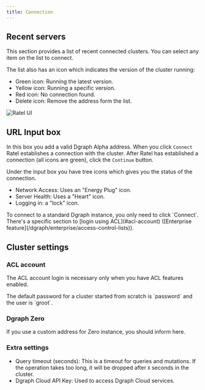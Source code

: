 ```yaml
---
title: Connection
---
```


## Recent servers

This section provides a list of recent connected clusters. You can select any
item on the list to connect.

The list also has an icon which indicates the version of the cluster running:

- Green icon: Running the latest version.
- Yellow icon: Running a specific version.
- Red icon: No connection found.
- Delete icon: Remove the address form the list.

![Ratel UI](/images/ratel/ratel_ui.png)

## URL Input box

In this box you add a valid Dgraph Alpha address. When you click `Connect` Ratel
establishes a connection with the cluster. After Ratel has established a
connection (all icons are green), click the `Continue` button.

Under the input box you have tree icons which gives you the status of the
connection.

- Network Access: Uses an "Energy Plug" icon.
- Server Health: Uses a "Heart" icon.
- Logging in: a "lock" icon.

<Tip>
  To connect to a standard Dgraph instance, you only need to click `Connect`.
  There's a specific section to [login using ACL](#acl-account) ([Enterprise
  feature](/dgraph/enterprise/access-control-lists)).
</Tip>

## Cluster settings

### ACL account

The ACL account login is necessary only when you have ACL features enabled.

<Note>
  The default password for a cluster started from scratch is `password` and the
  user is `groot`.
</Note>

### Dgraph Zero

If you use a custom address for Zero instance, you should inform here.

### Extra settings

- Query timeout (seconds): This is a timeout for queries and mutations. If the
  operation takes too long, it will be dropped after `X` seconds in the cluster.
- Dgraph Cloud API Key: Used to access Dgraph Cloud services.
